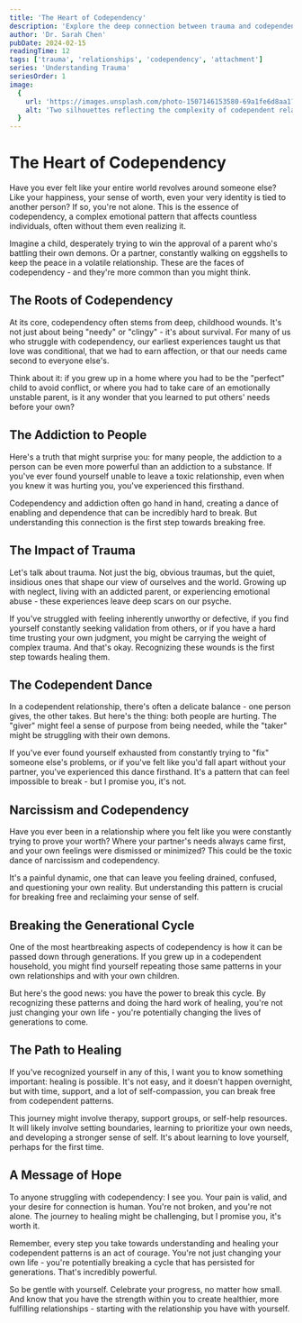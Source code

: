 ```yaml
---
title: 'The Heart of Codependency'
description: 'Explore the deep connection between trauma and codependent relationships, understanding how early experiences shape our attachment patterns'
author: 'Dr. Sarah Chen'
pubDate: 2024-02-15
readingTime: 12
tags: ['trauma', 'relationships', 'codependency', 'attachment']
series: 'Understanding Trauma'
seriesOrder: 1
image:
  {
    url: 'https://images.unsplash.com/photo-1507146153580-69a1fe6d8aa1?ixlib=rb-4.0.3&auto=format&fit=crop&w=1200&q=80',
    alt: 'Two silhouettes reflecting the complexity of codependent relationships',
  }
---
```



<TableOfContents />

# The Heart of Codependency

Have you ever felt like your entire world revolves around someone else?
Like your happiness, your sense of worth, even your very identity is
tied to another person? If so, you're not alone. This is the essence of
codependency, a complex emotional pattern that affects countless
individuals, often without them even realizing it.

Imagine a child, desperately trying to win the approval of a parent
who's battling their own demons. Or a partner, constantly walking on
eggshells to keep the peace in a volatile relationship. These are the
faces of codependency - and they're more common than you might think.

## The Roots of Codependency

At its core, codependency often stems from deep, childhood wounds. It's
not just about being "needy" or "clingy" - it's about survival. For many
of us who struggle with codependency, our earliest experiences taught
us that love was conditional, that we had to earn affection, or that our
needs came second to everyone else's.

Think about it: if you grew up in a home where you had to be the
"perfect" child to avoid conflict, or where you had to take care of an
emotionally unstable parent, is it any wonder that you learned to put
others' needs before your own?

## The Addiction to People

Here's a truth that might surprise you: for many people, the addiction
to a person can be even more powerful than an addiction to a substance.
If you've ever found yourself unable to leave a toxic relationship, even
when you knew it was hurting you, you've experienced this firsthand.

Codependency and addiction often go hand in hand, creating a dance of
enabling and dependence that can be incredibly hard to break. But
understanding this connection is the first step towards breaking free.

## The Impact of Trauma

Let's talk about trauma. Not just the big, obvious traumas, but the
quiet, insidious ones that shape our view of ourselves and the world.
Growing up with neglect, living with an addicted parent, or experiencing
emotional abuse - these experiences leave deep scars on our psyche.

If you've struggled with feeling inherently unworthy or defective, if
you find yourself constantly seeking validation from others, or if you
have a hard time trusting your own judgment, you might be carrying the
weight of complex trauma. And that's okay. Recognizing these wounds is
the first step towards healing them.

## The Codependent Dance

In a codependent relationship, there's often a delicate balance - one
person gives, the other takes. But here's the thing: both people are
hurting. The "giver" might feel a sense of purpose from being needed,
while the "taker" might be struggling with their own demons.

If you've ever found yourself exhausted from constantly trying to "fix"
someone else's problems, or if you've felt like you'd fall apart without
your partner, you've experienced this dance firsthand. It's a pattern
that can feel impossible to break - but I promise you, it's not.

## Narcissism and Codependency

Have you ever been in a relationship where you felt like you were
constantly trying to prove your worth? Where your partner's needs always
came first, and your own feelings were dismissed or minimized? This
could be the toxic dance of narcissism and codependency.

It's a painful dynamic, one that can leave you feeling drained,
confused, and questioning your own reality. But understanding this
pattern is crucial for breaking free and reclaiming your sense of self.

## Breaking the Generational Cycle

One of the most heartbreaking aspects of codependency is how it can be
passed down through generations. If you grew up in a codependent
household, you might find yourself repeating those same patterns in your
own relationships and with your own children.

But here's the good news: you have the power to break this cycle. By
recognizing these patterns and doing the hard work of healing, you're
not just changing your own life - you're potentially changing the lives
of generations to come.

## The Path to Healing

If you've recognized yourself in any of this, I want you to know
something important: healing is possible. It's not easy, and it doesn't
happen overnight, but with time, support, and a lot of self-compassion,
you can break free from codependent patterns.

This journey might involve therapy, support groups, or self-help
resources. It will likely involve setting boundaries, learning to
prioritize your own needs, and developing a stronger sense of self. It's
about learning to love yourself, perhaps for the first time.

## A Message of Hope

To anyone struggling with codependency: I see you. Your pain is valid,
and your desire for connection is human. You're not broken, and you're
not alone. The journey to healing might be challenging, but I promise
you, it's worth it.

Remember, every step you take towards understanding and healing your
codependent patterns is an act of courage. You're not just changing your
own life - you're potentially breaking a cycle that has persisted for
generations. That's incredibly powerful.

So be gentle with yourself. Celebrate your progress, no matter how
small. And know that you have the strength within you to create
healthier, more fulfilling relationships - starting with the
relationship you have with yourself.
